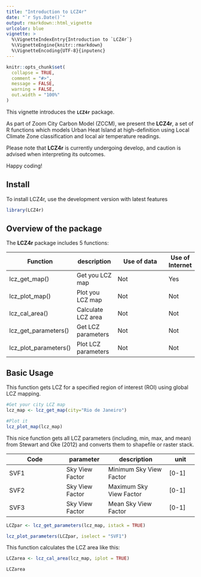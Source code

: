 ```yaml
---
title: "Introduction to LCZ4r"
date: "`r Sys.Date()`"
output: rmarkdown::html_vignette
urlcolor: blue
vignette: >
  %\VignetteIndexEntry{Introduction to `LCZ4r`}
  %\VignetteEngine{knitr::rmarkdown}
  %\VignetteEncoding{UTF-8}{inputenc}
---
```


```r
knitr::opts_chunk$set(
  collapse = TRUE,
  comment = "#>",
  message = FALSE,
  warning = FALSE,
  out.width = "100%"
)

```

This vignette introduces the **`LCZ4r`** package.

As part of Zoom City Carbon Model (ZCCM), we present the **LCZ4r**, a set of R functions which models Urban Heat Island at high-definition using Local Climate Zone classification and local air temperature readings. 

Please note that **LCZ4r** is currently undergoing develop, and caution is advised when interpreting its outcomes. 

Happy coding!

## Install 

To install LCZ4r, use the development version with latest features

```r

library(LCZ4r)

```


## Overview of the package

The **LCZ4r** package includes 5 functions:

|    Function	   |    description   |     Use of data   | Use of Internet |
|------------------|-------------|-------------------|---------|
| lcz_get_map()       | Get you LCZ map        | Not    | Yes  |
| lcz_plot_map()	     |  Plot you LCZ map      | Not     | Not |
| lcz_cal_area()	     | Calculate LCZ area      | Not    | Not |
| lcz_get_parameters()	   | Get LCZ parameters    | Not    | Not |
| lcz_plot_parameters()	   | Plot LCZ parameters   | Not    | Not |


## Basic Usage

This function gets LCZ for a specified region of interest (ROI) using global LCZ mapping.

```r

#Get your city LCZ map
lcz_map <- lcz_get_map(city="Rio de Janeiro")

#Plot it
lcz_plot_map(lcz_map)

```


This nice function gets all LCZ parameters (including, min, max, and mean) from Stewart and Oke (2012) and converts them to shapefile or raster stack.


|    Code	   |    parameter   |     description   | unit |
|------------------|-------------|-------------------|---------|
| SVF1	       | Sky View Factor        | Minimum Sky View Factor |[0-1] |
| SVF2     | Sky View Factor      | Maximum Sky View Factor |[0-1] |
| SVF3	     | Sky View Factor      | Mean Sky View Factor |[0-1] |

```r

LCZpar <- lcz_get_parameters(lcz_map, istack = TRUE)

lcz_plot_parameters(LCZpar, iselect = "SVF1")

```


This function calculates the LCZ area like this:

```r

LCZarea <- lcz_cal_area(lcz_map, iplot = TRUE)

LCZarea

```







